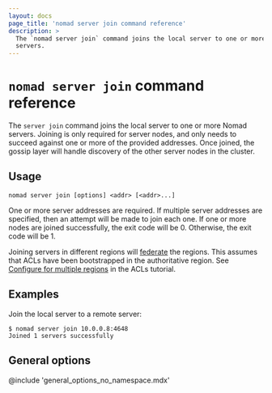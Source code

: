 ```yaml
---
layout: docs
page_title: 'nomad server join command reference'
description: >
  The `nomad server join` command joins the local server to one or more Nomad
  servers.
---
```


# `nomad server join` command reference

The `server join` command joins the local server to one or more Nomad servers.
Joining is only required for server nodes, and only needs to succeed against
one or more of the provided addresses. Once joined, the gossip layer will
handle discovery of the other server nodes in the cluster.

## Usage

```plaintext
nomad server join [options] <addr> [<addr>...]
```

One or more server addresses are required. If multiple server addresses are
specified, then an attempt will be made to join each one. If one or more nodes
are joined successfully, the exit code will be 0. Otherwise, the exit code will
be 1.

Joining servers in different regions will [federate][] the regions. This assumes
that ACLs have been bootstrapped in the authoritative region. See [Configure for
multiple regions][] in the ACLs tutorial.

## Examples

Join the local server to a remote server:

```shell-session
$ nomad server join 10.0.0.8:4648
Joined 1 servers successfully
```

[federate]: //nomad/docs/deploy/clusters/federate-regions
[Configure for multiple regions]: /nomad/docs/secure/acl/bootstrap#configure-for-multiple-regions

## General options

@include 'general_options_no_namespace.mdx'

